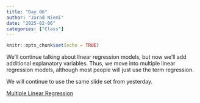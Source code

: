 ```yaml
---
title: "Day 06"
author: "Jarad Niemi"
date: "2025-02-06"
categories: ["Class"]
---
```


```r
knitr::opts_chunk$set(echo = TRUE)
```

We'll continue talking about linear regression models, 
but now we'll add additional explanatory variables. 
Thus, we move into multiple linear regression models,
although most people will just use the term regression. 

We will continue to use the same slide set from yesterday. 

 
[Multiple Linear Regression](../../slides/Day05/Day05.pdf)